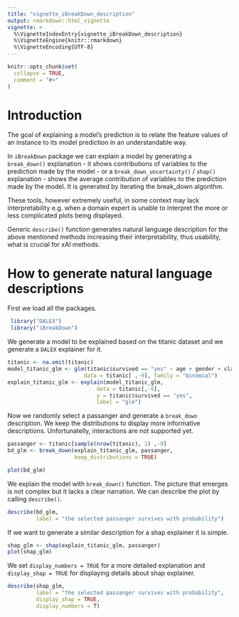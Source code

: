 ```yaml
---
title: "vignette_iBreakDown_description"
output: rmarkdown::html_vignette
vignette: >
  %\VignetteIndexEntry{vignette_iBreakDown_description}
  %\VignetteEngine{knitr::rmarkdown}
  %\VignetteEncoding{UTF-8}
---
```


```r
knitr::opts_chunk$set(
  collapse = TRUE,
  comment = "#>"
)
```

# Introduction

The goal of explaining a model's prediction is to relate the feature values of an instance to its model prediction in an understandable way.

In `iBreakDown` package we can explain a model by generating
a ` break_down()` explanation - it shows contributions of variables to the prediction made by the model - or a ` break_down_uncertainty()` / `shap()` explanation - shows the average contribution of variables to the prediction made by the model. It is generated by iterating the break_down algorithm. 

These tools, however extremely useful, in some context may lack interpretability e.g. when a domain expert is unable to interpret the more or less complicated plots being displayed. 

Generic `describe()` function generates natural language description for the above mentioned methods increasing their interpretability, thus usability, what is crucial for xAI methods. 
 

# How to generate natural language descriptions

First we load all the packages.

```r
 library("DALEX")
 library("iBreakDown")
```

We generate a model to be explained based on the titanic dataset and we generate a `DALEX` explainer for it.

```r
titanic <- na.omit(titanic)
model_titanic_glm <- glm(titanic$survived == "yes" ~ age + gender + class + fare + sibsp,
                        data = titanic[ ,-9], family = "binomial")
explain_titanic_glm <- explain(model_titanic_glm,
                            data = titanic[,-9],
                            y = titanic$survived == "yes",
                            label = "glm")
```

Now we randomly select a passanger and generate a `break_down` description. We keep the distributions to display more informative descriptions. Unfortunatelly, interactions are not supported yet. 

```r
passanger <- titanic[sample(nrow(titanic), 1) ,-9]
bd_glm <- break_down(explain_titanic_glm, passanger,
                     keep_distributions = TRUE)

plot(bd_glm)
```

We explain the model with `break_down()` function. The picture that emerges is not complex but it lacks a clear narration. We can describe the plot by calling `describe()`.

```r
describe(bd_glm,
         label = "the selected passanger survives with probability")
```

If we want to generate a similar description for a shap explainer it is simple.

```r
shap_glm <- shap(explain_titanic_glm, passanger)
plot(shap_glm)
```

We set `display_numbers = TRUE` for a more detailed explanation and `display_shap = TRUE` for displaying details about shap explainer. 

```r
describe(shap_glm,
         label = "the selected passanger survives with probability",
         display_shap = TRUE,
         display_numbers = T)
```
